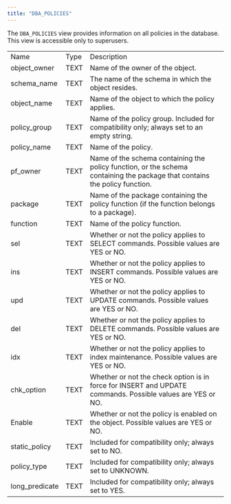 ```yaml
---
title: "DBA_POLICIES"
---
```


The `DBA_POLICIES` view provides information on all policies in the database. This view is accessible only to superusers.

|                 |      |                                                                                                                            |
| --------------- | ---- | -------------------------------------------------------------------------------------------------------------------------- |
| Name            | Type | Description                                                                                                                |
| object_owner   | TEXT | Name of the owner of the object.                                                                                           |
| schema_name    | TEXT | The name of the schema in which the object resides.                                                                        |
| object_name    | TEXT | Name of the object to which the policy applies.                                                                            |
| policy_group   | TEXT | Name of the policy group. Included for compatibility only; always set to an empty string.                                  |
| policy_name    | TEXT | Name of the policy.                                                                                                        |
| pf_owner       | TEXT | Name of the schema containing the policy function, or the schema containing the package that contains the policy function. |
| package         | TEXT | Name of the package containing the policy function (if the function belongs to a package).                                 |
| function        | TEXT | Name of the policy function.                                                                                               |
| sel             | TEXT | Whether or not the policy applies to SELECT commands. Possible values are YES or NO.                                       |
| ins             | TEXT | Whether or not the policy applies to INSERT commands. Possible values are YES or NO.                                       |
| upd             | TEXT | Whether or not the policy applies to UPDATE commands. Possible values are YES or NO.                                       |
| del             | TEXT | Whether or not the policy applies to DELETE commands. Possible values are YES or NO.                                       |
| idx             | TEXT | Whether or not the policy applies to index maintenance. Possible values are YES or NO.                                     |
| chk_option     | TEXT | Whether or not the check option is in force for INSERT and UPDATE commands. Possible values are YES or NO.                 |
| Enable          | TEXT | Whether or not the policy is enabled on the object. Possible values are YES or NO.                                         |
| static_policy  | TEXT | Included for compatibility only; always set to NO.                                                                         |
| policy_type    | TEXT | Included for compatibility only; always set to UNKNOWN.                                                                    |
| long_predicate | TEXT | Included for compatibility only; always set to YES.                                                                        |
